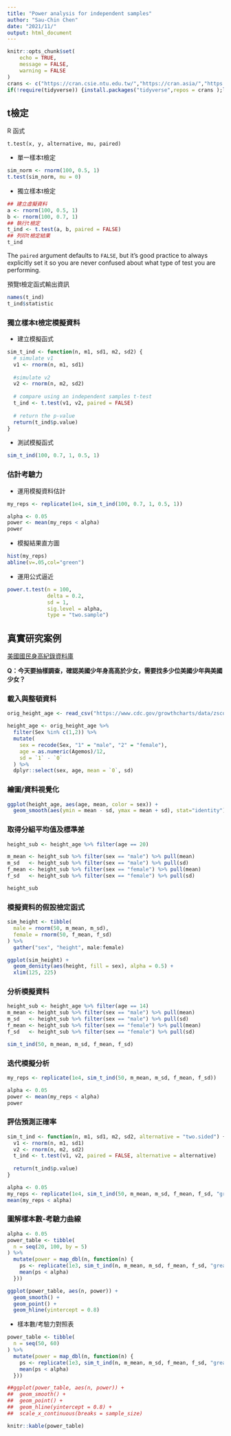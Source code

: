 ```yaml
---
title: "Power analysis for independent samples"
author: "Sau-Chin Chen"
date: "2021/11/"
output: html_document
---
```


```r
knitr::opts_chunk$set(
	echo = TRUE,
	message = FALSE,
	warning = FALSE
)
crans <- c("https://cran.csie.ntu.edu.tw/","https://cran.asia/","https://cloud.r-project.org")
if(!require(tidyverse)) {install.packages("tidyverse",repos = crans );library(tidyverse)} 
```

## t檢定

R 函式

`t.test(x, y, alternative, mu, paired)`


- 單一樣本t檢定

```r
sim_norm <- rnorm(100, 0.5, 1)
t.test(sim_norm, mu = 0)
```

- 獨立樣本t檢定


```r
## 建立虛擬資料
a <- rnorm(100, 0.5, 1)
b <- rnorm(100, 0.7, 1)
## 執行t檢定
t_ind <- t.test(a, b, paired = FALSE)
## 列印t檢定結果
t_ind
```



The `paired` argument defaults to `FALSE`, but it's good practice to always explicitly set it so you are never confused about what type of test you are performing.


預覽t檢定函式輸出資訊


```r
names(t_ind)
t_ind$statistic
```



### 獨立樣本t檢定模擬資料

- 建立模擬函式


```r
sim_t_ind <- function(n, m1, sd1, m2, sd2) {
  # simulate v1
  v1 <- rnorm(n, m1, sd1)
  
  #simulate v2
  v2 <- rnorm(n, m2, sd2)
    
  # compare using an independent samples t-test
  t_ind <- t.test(v1, v2, paired = FALSE)
  
  # return the p-value
  return(t_ind$p.value)
}
```

- 測試模擬函式


```r
sim_t_ind(100, 0.7, 1, 0.5, 1)
```

### 估計考驗力

- 運用模擬資料估計

```r
my_reps <- replicate(1e4, sim_t_ind(100, 0.7, 1, 0.5, 1))

alpha <- 0.05
power <- mean(my_reps < alpha)
power
```

- 模擬結果直方圖

```r
hist(my_reps)
abline(v=.05,col="green")
```

- 運用公式逼近


```r
power.t.test(n = 100, 
             delta = 0.2, 
             sd = 1, 
             sig.level = alpha, 
             type = "two.sample")
```


## 真實研究案例


[美國國民身高紀錄資料庫](https://www.cdc.gov/growthcharts/data/zscore/zstatage.csv)

**Q：今天要抽樣調查，確認美國少年身高高於少女，需要找多少位美國少年與美國少女？**

### 載入與整頓資料


```r
orig_height_age <- read_csv("https://www.cdc.gov/growthcharts/data/zscore/zstatage.csv") 

height_age <- orig_height_age %>%
  filter(Sex %in% c(1,2)) %>%
  mutate(
    sex = recode(Sex, "1" = "male", "2" = "female"),
    age = as.numeric(Agemos)/12,
    sd = `1` - `0`
  ) %>%
  dplyr::select(sex, age, mean = `0`, sd)
```


### 繪圖/資料視覺化


```r
ggplot(height_age, aes(age, mean, color = sex)) +
  geom_smooth(aes(ymin = mean - sd, ymax = mean + sd), stat="identity")
```


### 取得分組平均值及標準差


```r

height_sub <- height_age %>% filter(age == 20)

m_mean <- height_sub %>% filter(sex == "male") %>% pull(mean)
m_sd   <- height_sub %>% filter(sex == "male") %>% pull(sd)
f_mean <- height_sub %>% filter(sex == "female") %>% pull(mean)
f_sd   <- height_sub %>% filter(sex == "female") %>% pull(sd)

height_sub
```



### 模擬資料的假設檢定函式


```r

sim_height <- tibble(
  male = rnorm(50, m_mean, m_sd),
  female = rnorm(50, f_mean, f_sd)
) %>%
  gather("sex", "height", male:female)

ggplot(sim_height) +
  geom_density(aes(height, fill = sex), alpha = 0.5) +
  xlim(125, 225)

```


### 分析模擬資料


```r
height_sub <- height_age %>% filter(age == 14)
m_mean <- height_sub %>% filter(sex == "male") %>% pull(mean)
m_sd   <- height_sub %>% filter(sex == "male") %>% pull(sd)
f_mean <- height_sub %>% filter(sex == "female") %>% pull(mean)
f_sd   <- height_sub %>% filter(sex == "female") %>% pull(sd)

sim_t_ind(50, m_mean, m_sd, f_mean, f_sd)
```


### 迭代模擬分析


```r
my_reps <- replicate(1e4, sim_t_ind(50, m_mean, m_sd, f_mean, f_sd))

alpha <- 0.05
power <- mean(my_reps < alpha)
power

```


### 評估預測正確率


```r
sim_t_ind <- function(n, m1, sd1, m2, sd2, alternative = "two.sided") {
  v1 <- rnorm(n, m1, sd1)
  v2 <- rnorm(n, m2, sd2)
  t_ind <- t.test(v1, v2, paired = FALSE, alternative = alternative)
  
  return(t_ind$p.value)
}

alpha <- 0.05
my_reps <- replicate(1e4, sim_t_ind(50, m_mean, m_sd, f_mean, f_sd, "greater"))
mean(my_reps < alpha)

```


### 圖解樣本數-考驗力曲線


```r

alpha <- 0.05
power_table <- tibble(
  n = seq(20, 100, by = 5)
) %>%
  mutate(power = map_dbl(n, function(n) {
    ps <- replicate(1e3, sim_t_ind(n, m_mean, m_sd, f_mean, f_sd, "greater"))
    mean(ps < alpha)
  }))

ggplot(power_table, aes(n, power)) +
  geom_smooth() +
  geom_point() +
  geom_hline(yintercept = 0.8)

```


- 樣本數/考驗力對照表


```r

power_table <- tibble(
  n = seq(50, 60)
) %>%
  mutate(power = map_dbl(n, function(n) {
    ps <- replicate(1e3, sim_t_ind(n, m_mean, m_sd, f_mean, f_sd, "greater"))
    mean(ps < alpha)
  }))

##ggplot(power_table, aes(n, power)) +
##  geom_smooth() +
##  geom_point() +
##  geom_hline(yintercept = 0.8) +
##  scale_x_continuous(breaks = sample_size)

knitr::kable(power_table)
```
